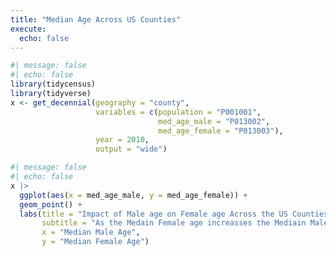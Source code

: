 ```yaml
---
title: "Median Age Across US Counties"
execute: 
  echo: false
---
```



```r
#| message: false
#| echo: false
library(tidycensus)
library(tidyverse)
x <- get_decennial(geography = "county", 
                   variables = c(population = "P001001", 
                                 med_age_male = "P013002", 
                                 med_age_female = "P013003"), 
                   year = 2010, 
                   output = "wide")
```


```r
#| message: false
#| echo: false
x |>
  ggplot(aes(x = med_age_male, y = med_age_female)) +
  geom_point() +
  labs(title = "Impact of Male age on Female age Across the US Counties",
       subtitle = "As the Medain Female age increasses the Mediain Male age does as well",
       x = "Median Male Age", 
       y = "Median Female Age")
```

